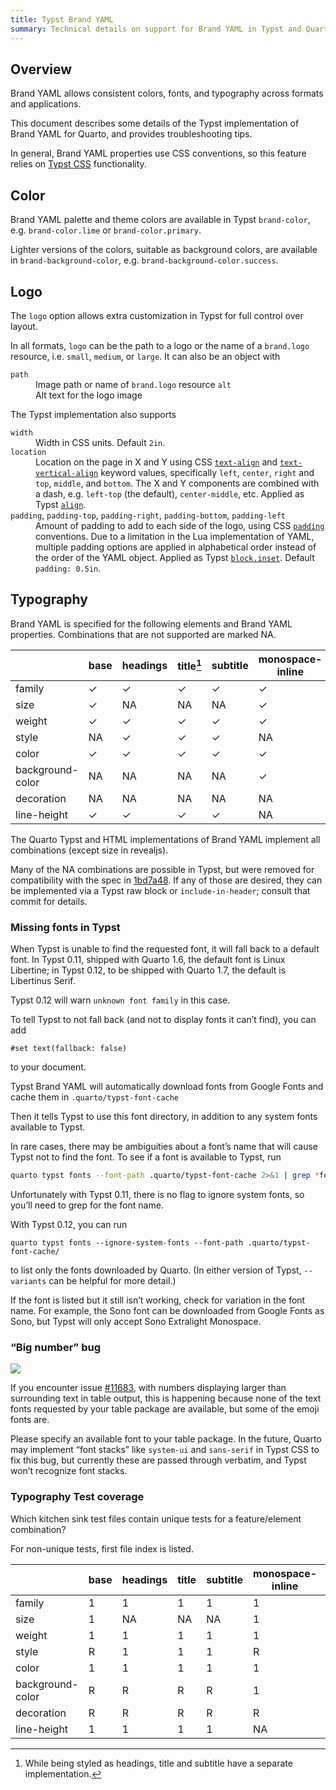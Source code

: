 ```yaml
---
title: Typst Brand YAML
summary: Technical details on support for Brand YAML in Typst and Quarto
---
```


## Overview

Brand YAML allows consistent colors, fonts, and typography across formats and applications.

This document describes some details of the Typst implementation of Brand YAML for Quarto, and provides troubleshooting tips.

In general, Brand YAML properties use CSS conventions, so this feature relies on [Typst CSS](typst-css.qmd) functionality.

## Color

Brand YAML palette and theme colors are available in Typst `brand-color`, e.g. `brand-color.lime` or `brand-color.primary`.

Lighter versions of the colors, suitable as background colors, are available in `brand-background-color`, e.g. `brand-background-color.success`.

## Logo

The `logo` option allows extra customization in Typst for full control over layout.

In all formats, `logo` can be the path to a logo or the name of a `brand.logo` resource, i.e. `small`, `medium`, or `large`. It can also be an object with

`path` 
: Image path or name of `brand.logo` resource
`alt`
: Alt text for the logo image

The Typst implementation also supports

`width`
: Width in CSS units. Default `2in`.

`location`
: Location on the page in X and Y using CSS [`text-align`](https://developer.mozilla.org/en-US/docs/Web/CSS/text-align) and [`text-vertical-align`](https://developer.mozilla.org/en-US/docs/Web/CSS/vertical-align) keyword values, specifically
`left`, `center`, `right` and `top`, `middle`, and `bottom`.
  The X and Y components are combined with a dash, e.g. `left-top` (the default), `center-middle`, etc.
  Applied as Typst [`align`](https://typst.app/docs/reference/layout/align/).

`padding`, `padding-top`, `padding-right`, `padding-bottom`, `padding-left`
: Amount of padding to add to each side of the logo, using CSS [`padding`](https://developer.mozilla.org/en-US/docs/Web/CSS/padding) conventions. Due to a limitation in the Lua implementation of YAML, multiple padding options are applied in alphabetical order instead of the order of the YAML object. Applied as Typst [`block.inset`](https://typst.app/docs/reference/layout/block/#parameters-inset). Default `padding: 0.5in`.

## Typography

Brand YAML is specified for the following elements and Brand YAML properties. Combinations that are not supported are marked NA.


|                  | base | headings | title[^1] | subtitle | monospace-inline | monospace-block | link  |
|------------------|------|----------|-----------|----------|------------------|-----------------|-------|
| family           |   ✓  |    ✓     |     ✓     |    ✓     |        ✓         |        ✓        |   NA  |
| size             |   ✓  |    NA    |     NA    |    NA    |        ✓         |        ✓        |   NA  |
| weight           |   ✓  |    ✓     |     ✓     |    ✓     |        ✓         |        ✓        |   ✓   |
| style            |  NA  |    ✓     |     ✓     |    ✓     |        NA        |        NA       |   NA  |
| color            |   ✓  |    ✓     |     ✓     |    ✓     |        ✓         |        ✓        |   ✓   |
| background-color |  NA  |    NA    |     NA    |    NA    |        ✓         |        ✓        |   ✓   |
| decoration       |  NA  |    NA    |     NA    |    NA    |        NA        |        NA       |   ✓   |
| line-height      |   ✓  |    ✓     |     ✓     |    ✓     |        NA        |        ✓        |   NA  |

[^1]: While being styled as headings, title and subtitle have a separate implementation.

The Quarto Typst and HTML implementations of Brand YAML implement all combinations (except size in revealjs).

Many of the NA combinations are possible in Typst, but were removed for compatibility with the spec in [1bd7a48](https://github.com/quarto-dev/quarto-cli/commit/1bd7a48a41fe683abf6437b55b3d4f4370ef347b). If any of those are desired, they can be implemented via a Typst raw block or `include-in-header`; consult that commit for details.

### Missing fonts in Typst

When Typst is unable to find the requested font, it will fall back to a default font. In Typst 0.11, shipped with Quarto 1.6, the default font is Linux Libertine; in Typst 0.12, to be shipped with Quarto 1.7, the default is Libertinus Serif. 

Typst 0.12 will warn `unknown font family` in this case. 

To tell Typst to not fall back (and not to display fonts it can't find), you can add 

```typst
#set text(fallback: false)
```

to your document.

Typst Brand YAML will automatically download fonts from Google Fonts and cache them in `.quarto/typst-font-cache`

Then it tells Typst to use this font directory, in addition to any system fonts available to Typst.

In rare cases, there may be ambiguities about a font's name that will cause Typst not to find the font. To see if a font is available to Typst, run

```sh
quarto typst fonts --font-path .quarto/typst-font-cache 2>&1 | grep *fontname*
```

Unfortunately with Typst 0.11, there is no flag to ignore system fonts, so you'll need to grep for the font name.


With Typst 0.12, you can run

```
quarto typst fonts --ignore-system-fonts --font-path .quarto/typst-font-cache/
```

to list only the fonts downloaded by Quarto. (In either version of Typst, ``--variants`` can be helpful for more detail.)

If the font is listed but it still isn't working, check for variation in the font name. For example, the Sono font can be downloaded from Google Fonts as Sono, but Typst will only accept Sono Extralight Monospace.

### "Big number" bug

![](big-number-bug.png)

If you encounter issue [#11683](https://github.com/quarto-dev/quarto-cli/issues/11683), with numbers displaying larger than surrounding text in table output, this is happening because none of the text fonts requested by your table package are available, but some of the emoji fonts are.

Please specify an available font to your table package. In the future, Quarto may implement "font stacks" like `system-ui` and `sans-serif` in Typst CSS to fix this bug, but currently these are passed through verbatim, and Typst won't recognize font stacks.

### Typography Test coverage

Which kitchen sink test files contain unique tests for a feature/element combination?

For non-unique tests, first file index is listed.

|                  | base | headings |   title   | subtitle | monospace-inline | monospace-block | link  |
|------------------|------|----------|-----------|----------|------------------|-----------------|-------|
| family           |   1  |    1     |     1     |    1     |        1         |        1        |   R   |
| size             |   1  |    NA    |     NA    |    NA    |        1         |        1        |   R   |
| weight           |   1  |    1     |     1     |    1     |        1         |        2        |   2   |
| style            |   R  |    1     |     1     |    1     |        R         |        R        |   R   |
| color            |   1  |    1     |     1     |    1     |        1         |        1        |   1   |
| background-color |   R  |    R     |     R     |    R     |        1         |        1        |   1   |
| decoration       |   R  |    R     |     R     |    R     |        R         |        R        |   1   |
| line-height      |   1  |    1     |     1     |    1     |        NA        |        1        |   NA  |
